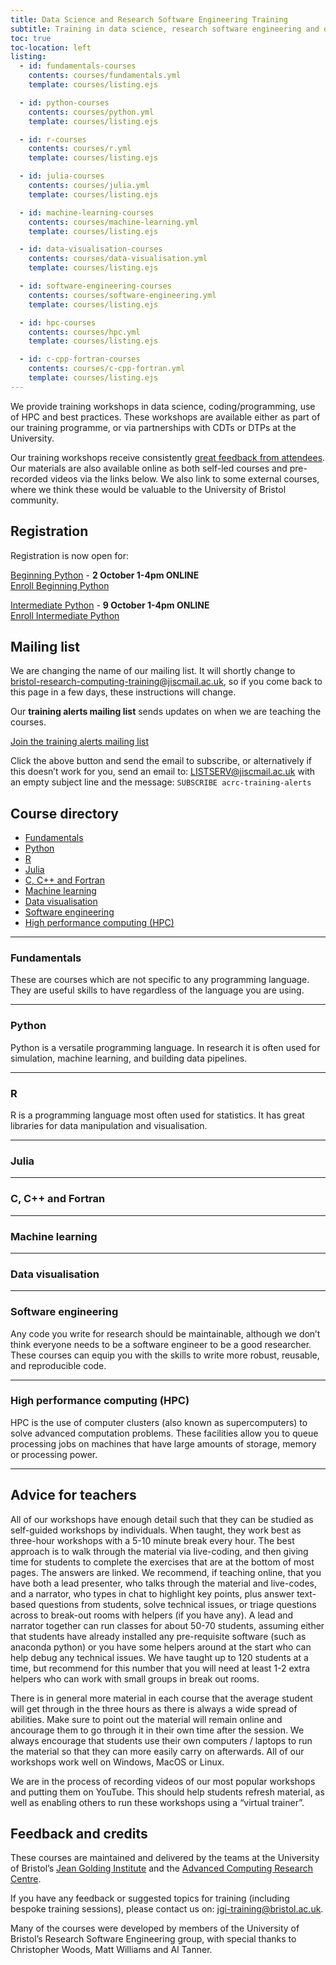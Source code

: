 ```yaml
---
title: Data Science and Research Software Engineering Training
subtitle: Training in data science, research software engineering and data engineering from the University of Bristol.
toc: true
toc-location: left
listing:
  - id: fundamentals-courses
    contents: courses/fundamentals.yml
    template: courses/listing.ejs

  - id: python-courses
    contents: courses/python.yml
    template: courses/listing.ejs

  - id: r-courses
    contents: courses/r.yml
    template: courses/listing.ejs

  - id: julia-courses
    contents: courses/julia.yml
    template: courses/listing.ejs

  - id: machine-learning-courses
    contents: courses/machine-learning.yml
    template: courses/listing.ejs

  - id: data-visualisation-courses
    contents: courses/data-visualisation.yml
    template: courses/listing.ejs

  - id: software-engineering-courses
    contents: courses/software-engineering.yml
    template: courses/listing.ejs

  - id: hpc-courses
    contents: courses/hpc.yml
    template: courses/listing.ejs

  - id: c-cpp-fortran-courses
    contents: courses/c-cpp-fortran.yml
    template: courses/listing.ejs
---
```


We provide training workshops in data science, coding/programming, use of HPC and best practices. These workshops are available either as part of our training programme, or via partnerships with CDTs or DTPs at the University.

Our training workshops receive consistently [great feedback from attendees](https://www.bristol.ac.uk/acrc/research-software-engineering/training/training-feedback/). Our materials are also available online as both self-led courses and pre-recorded videos via the links below. We also link to some external courses, where we think these would be valuable to the University of Bristol community.


## Registration

Registration is now open for:

[Beginning Python](#python) - **2 October 1-4pm ONLINE**  
[Enroll Beginning Python](https://events.teams.microsoft.com/event/0e96f288-95b1-4b5e-b943-46cf1936cda5@b2e47f30-cd7d-4a4e-a5da-b18cf1a4151b){.btn .btn-primary}

[Intermediate Python](#python) - **9 October 1-4pm ONLINE**  
[Enroll Intermediate Python](https://events.teams.microsoft.com/event/f24cd6ff-26f8-40d6-a010-a87f4f40871d@b2e47f30-cd7d-4a4e-a5da-b18cf1a4151b){.btn .btn-primary}


## Mailing list

:::{.callout-note}
We are changing the name of our mailing list. It will shortly change to <bristol-research-computing-training@jiscmail.ac.uk>, so if you come back to this page in a few days, these instructions will change.
:::

Our **training alerts mailing list** sends updates on when we are teaching the courses.

[Join the training alerts mailing list](mailto:LISTSERV@jiscmail.ac.uk?body=SUBSCRIBE acrc-training-alerts){.btn .btn-primary}

Click the above button and send the email to subscribe, or alternatively if this doesn't work for you, send an email to: <LISTSERV@jiscmail.ac.uk> with an empty subject line and the message: `SUBSCRIBE acrc-training-alerts`{.nobreak}

## Course directory

- [Fundamentals](#fundamentals)
- [Python](#python)
- [R](#r)
- [Julia](#julia)
- [C, C++ and Fortran](#c-c-and-fortran)
- [Machine learning](#machine-learning)
- [Data visualisation](#data-visualisation)
- [Software engineering](#software-engineering)
- [High performance computing (HPC)](#hpc)

---

### Fundamentals

These are courses which are not specific to any programming language. They are useful skills to have regardless of the language you are using.

:::{#fundamentals-courses}
:::

---

### Python

Python is a versatile programming language. In research it is often used for simulation, machine learning, and building data pipelines.

:::{#python-courses}
:::

---

### R

R is a programming language most often used for statistics. It has great libraries for data manipulation and visualisation.

:::{#r-courses}
:::

---

### Julia

<!-- TODO: description -->

:::{#julia-courses}
:::

---

### C, C++ and Fortran

<!-- TODO: description -->

:::{#c-cpp-fortran-courses}
:::

---

### Machine learning

<!-- TODO: description -->

:::{#machine-learning-courses}
:::

---

### Data visualisation

<!-- TODO: description -->

:::{#data-visualisation-courses}
:::

---

### Software engineering

Any code you write for research should be maintainable, although we don't think everyone needs to be a software engineer to be a good researcher. These courses can equip you with the skills to write more robust, reusable, and reproducible code.

:::{#software-engineering-courses}
:::

---

### High performance computing (HPC)

HPC is the use of computer clusters (also known as supercomputers) to solve advanced computation problems. These facilities allow you to queue processing jobs on machines that have large amounts of storage, memory or processing power.

:::{#hpc-courses}
:::

---

## Advice for teachers

All of our workshops have enough detail such that they can be studied as self-guided workshops by individuals. When taught, they work best as three-hour workshops with a 5-10 minute break every hour. The best approach is to walk through the material via live-coding, and then giving time for students to complete the exercises that are at the bottom of most pages. The answers are linked. We recommend, if teaching online, that you have both a lead presenter, who talks through the material and live-codes, and a narrator, who types in chat to highlight key points, plus answer text-based questions from students, solve technical issues, or triage questions across to break-out rooms with helpers (if you have any). A lead and narrator together can run classes for about 50-70 students, assuming either that students have already installed any pre-requisite software (such as anaconda python) or you have some helpers around at the start who can help debug any technical issues. We have taught up to 120 students at a time, but recommend for this number that you will need at least 1-2 extra helpers who can work with small groups in break out rooms.

There is in general more material in each course that the average student will get through in the three hours as there is always a wide spread of abilities. Make sure to point out the material will remain online and ancourage them to go through it in their own time after the session. We always encourage that students use their own computers / laptops to run the material so that they can more easily carry on afterwards. All of our workshops work well on Windows, MacOS or Linux.

We are in the process of recording videos of our most popular workshops and putting them on YouTube. This should help students refresh material, as well as enabling others to run these workshops using a "virtual trainer".

## Feedback and credits

These courses are maintained and delivered by the teams at the University of Bristol's [Jean Golding Institute](https://www.bristol.ac.uk/golding/) and the [Advanced Computing Research Centre](https://www.bristol.ac.uk/acrc/).

If you have any feedback or suggested topics for training (including bespoke training sessions), please contact us on: <jgi-training@bristol.ac.uk>.

Many of the courses were developed by members of the University of Bristol's Research Software Engineering group, with special thanks to Christopher Woods, Matt Williams and Al Tanner.
